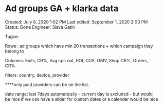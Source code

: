 # Ad groups GA + klarka data

Created: July 8, 2020 1:02 PM
Last edited: September 1, 2020 2:03 PM
Status: Done
Engineer: Slava Gatin

Tugce:

Rows : ad groups which have min 20 transactions + which campaign they belong to

Columns: Exits, CR%, Avg cpc out, ROI, COS, GMV, Shop CR%, Orders, CR%

filters: country, device, provider

****only paid providers can be on the list.

date range: last 7days automatically - current day is excluded - but would be nice if we can have a slider for custom dates or a calender would be nice